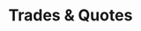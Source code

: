 ---
title: 'Trades & Quotes'
openapi: '/api-reference/market-data/forex/en/openapi.yaml GET /market-data/v1/forex/trades-quotes'
---